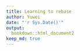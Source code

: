 ```yaml
---
title: Learning to rebase
author: Yuwei
date: "'r Sys.Date()'"
output:
  bookdown::html_document2
keep_md: true
---
```

